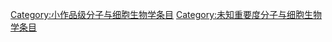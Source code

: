 [[Category:小作品级分子与细胞生物学条目|Category:小作品级分子与细胞生物学条目]]
[[Category:未知重要度分子与细胞生物学条目|Category:未知重要度分子与细胞生物学条目]]